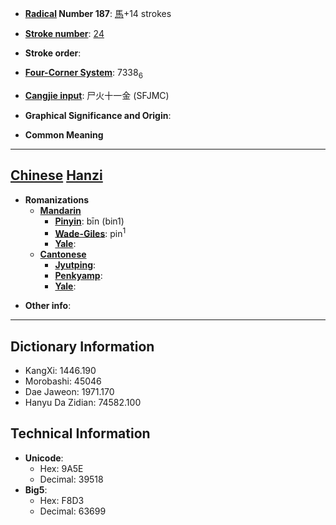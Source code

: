 * '''[[Wiktionary:Chinese radical index| Radical]] Number 187''': [[Wiktionary:Chinese radical index 馬|馬]]+14 strokes

* '''[[Wiktionary:Chinese total strokes index|Stroke number]]''': [[Wiktionary:Chinese total strokes index 24|24]]

* '''Stroke order''': 

* '''[[Wiktionary:Chinese four corner index|Four-Corner System]]''': 7338<sub>6</sub>

* '''[[Wiktionary:Chinese Cangjie index|Cangjie input]]''': 尸火十一金 (SFJMC)

* '''Graphical Significance and Origin''': 

* '''Common Meaning'''

----

== [[Chinese]] [[Hanzi]] ==

* '''Romanizations'''
** '''[[Mandarin]]'''
*** '''[[Pinyin]]''': bīn (bin1)
*** '''[[Wade-Giles]]''': pin<sup>1</sup>
*** '''[[Yale]]''': 
** '''[[Cantonese]]'''
*** '''[[Jyutping]]''':
*** '''[[Penkyamp]]''': 
*** '''[[Yale]]''': 

* '''Other info''': 

----

== Dictionary Information ==

* KangXi: 1446.190
* Morobashi: 45046
* Dae Jaweon: 1971.170
* Hanyu Da Zidian: 74582.100

== Technical Information ==

* '''Unicode''':
** Hex: 9A5E
** Decimal: 39518
* '''Big5''':
** Hex: F8D3
** Decimal: 63699